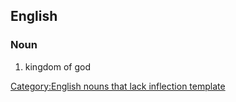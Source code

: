 ==English==

{{rfv}}

===Noun===
{{infl|en|noun}}[[Category:English nouns that lack inflection template]]

# kingdom of god